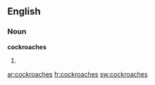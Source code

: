 ==English==
===Noun===
'''cockroaches'''
# {{plural of|[[cockroach]]}}

[[ar:cockroaches]]
[[fr:cockroaches]]
[[sw:cockroaches]]